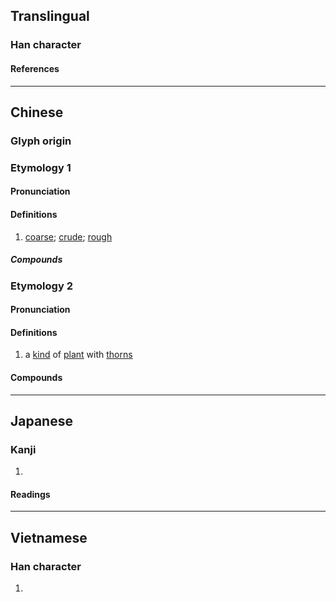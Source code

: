 {{character info}}
==Translingual==

===Han character===
{{Han char|rn=75|rad=木|as=09|sn=13|four=44964|canj=DTJR|ids=⿰木苦}}

====References====
{{Han ref|kx=0540.030|dkj=15144|dj=0927.110|hdz=21225.030|uh=695B}}

----

==Chinese==
{{zh-forms}}

===Glyph origin===
{{Han etym}}

===Etymology 1===

====Pronunciation====
{{zh-pron
|m=kǔ
|c=fu2
|ma=
|cat=a
}}

====Definitions====
{{zh-hanzi}}

# {{lb|zh|literary}} [[coarse]]; [[crude]]; [[rough]]

=====Compounds=====
{{zh-der|窳楛|楛窳}}

===Etymology 2===

====Pronunciation====
{{zh-pron
|m=hù
|c=wu6
|mc=y
|oc=y
|ma=
|cat=n
}}

====Definitions====
{{zh-hanzi}}

# a [[kind]] of [[plant]] with [[thorn]]s

====Compounds====
{{zh-der|楛矢|楛貢|楛箘}}

----

==Japanese==

===Kanji===
{{ja-kanji|grade=|rs=木09}}

# {{rfdef|ja|sort=木09}}

====Readings====
{{ja-readings
|on=こ, ご
}}

----

==Vietnamese==

===Han character===
{{vi-readings|rs=木09|reading=gỗ}}

# {{rfdef|vi|sort=木09}}